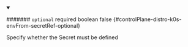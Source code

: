 
<details className="config-field" data-expandable="false" open>
<summary>

####### `optional` <span className="config-field-required" data-required="false">required</span> <span className="config-field-type">boolean</span> <span className="config-field-default">false</span> <span className="config-field-enum"></span> {#controlPlane-distro-k0s-envFrom-secretRef-optional}

Specify whether the Secret must be defined

</summary>



</details>
